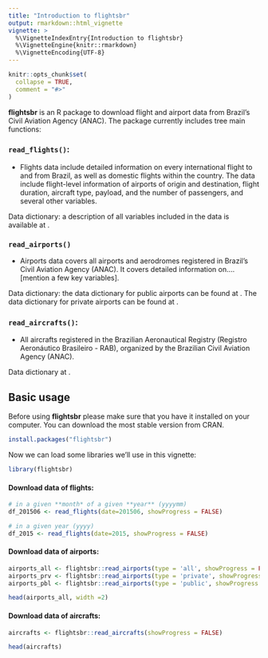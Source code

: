 ```yaml
---
title: "Introduction to flightsbr"
output: rmarkdown::html_vignette
vignette: >
  %\VignetteIndexEntry{Introduction to flightsbr}
  %\VignetteEngine{knitr::rmarkdown}
  %\VignetteEncoding{UTF-8}
---
```


```r
knitr::opts_chunk$set(
  collapse = TRUE,
  comment = "#>"
)
```

**flightsbr** is an R package to download flight and airport data from Brazil’s Civil Aviation Agency (ANAC). The package currently includes tree main functions:

### `read_flights()`:
- Flights data include detailed information on every international flight to and from Brazil, as well as domestic flights within the country. The data include flight-level information of airports of origin and destination, flight duration, aircraft  type, payload, and the number of passengers, and several other variables. 

Data dictionary: a description of all variables included in the data is available at \url{https://www.anac.gov.br/assuntos/setor-regulado/empresas/envio-de-informacoes/descricao-de-variaveis}.

### `read_airports()`
- Airports data covers all airports and aerodromes registered in Brazil’s Civil Aviation Agency (ANAC).  It covers detailed information on....[mention a few key variables].

Data dictionary: the data dictionary for public airports can be found at \url{https://www.anac.gov.br/acesso-a-informacao/dados-abertos/areas-de-atuacao/aerodromos/lista-de-aerodromos-publicos-v2/70-lista-de-aerodromos-publicos-v2}. The data dictionary for private airports can be found at \url{https://www.anac.gov.br/acesso-a-informacao/dados-abertos/areas-de-atuacao/aerodromos/lista-de-aerodromos-privados-v2}.

### `read_aircrafts()`:
- All aircrafts registered in the Brazilian Aeronautical Registry (Registro Aeronáutico Brasileiro - RAB), organized by the Brazilian Civil Aviation Agency (ANAC).

Data dictionary at \url{https://dados.gov.br/dataset/aeronaves-registradas-no-registro-aeronautico-brasileiro-rab}.


## Basic usage

Before using **flightsbr** please make sure that you have it installed on your computer. You can download the most stable version from CRAN.

```r
install.packages("flightsbr")
```

Now we can load some libraries we'll use in this vignette:

```r
library(flightsbr)
```

#### Download data of flights:

```r
# in a given **month* of a given **year** (yyyymm)
df_201506 <- read_flights(date=201506, showProgress = FALSE)

# in a given year (yyyy)
df_2015 <- read_flights(date=2015, showProgress = FALSE)

```

#### Download data of airports:

```r
airports_all <- flightsbr::read_airports(type = 'all', showProgress = FALSE)
airports_prv <- flightsbr::read_airports(type = 'private', showProgress = FALSE)
airports_pbl <- flightsbr::read_airports(type = 'public', showProgress = FALSE)

head(airports_all, width =2)
```


#### Download data of aircrafts:

```r
aircrafts <- flightsbr::read_aircrafts(showProgress = FALSE)

head(aircrafts)
```

